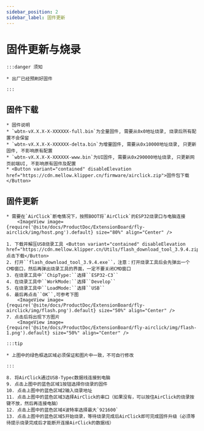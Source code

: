 ```yaml
---
sidebar_position: 2
sidebar_label: 固件更新
---
```




# 固件更新与烧录

    :::danger 须知

    * 出厂已经预刷好固件

    :::

## 固件下载

    * 固件说明
    * `wbtn-vX.X.X-X-XXXXXX-full.bin`为全量固件, 需要从0x0地址烧录, 烧录后所有配置不会保留
    * `wbtn-vX.X.X-X-XXXXXX-delta.bin`为增量固件, 需要从0x10000地址烧录, 只更新固件, 不影响原有配置
    * `wbtn-vX.X.X-X-XXXXXX-www.bin`为UI固件, 需要从0x290000地址烧录, 只更新网页前端UI, 不影响原有固件及配置
    * <Button variant="contained" disableElevation href="https://cdn.mellow.klipper.cn/firmware/airclick.zip">固件包下载</Button>

## 固件更新
    * 需要在`AirClick`断电情况下，按照BOOT将`AirClick`的ESP32烧录口与电脑连接
        <ImageView image={require('@site/docs/ProductDoc/ExtensionBoard/fly-airclick/img/host.png').default} size="80%" align="Center" />

    1. 下载并解压USB烧录工具 <Button variant="contained" disableElevation href="https://cdn.mellow.klipper.cn/Utils/flash_download_tool_3.9.4.zip">点击下载</Button>
    2. 打开``flash_download_tool_3.9.4.exe``，注意：打开烧录工具后会先弹出一个CMD窗口，然后再弹出烧录工具的界面，一定不要关闭CMD窗口
    3. 在烧录工具中``ChipType:``选择``ESP32-C3``
    4. 在烧录工具中``WorkMode:``选择``Develop``
    5. 在烧录工具中``LoadMode:``选择``USB``
    6. 最后再点击``OK``,可参考下图
        <ImageView image={require('@site/docs/ProductDoc/ExtensionBoard/fly-airclick/img/flash.png').default} size="50%" align="Center" />
    7. 点击后将出现下方图片
        <ImageView image={require('@site/docs/ProductDoc/ExtensionBoard/fly-airclick/img/flash-1.png').default} size="50%" align="Center" />

    :::tip

    * 上图中的绿色框选区域必须保证和图片中一致，不可自行修改

    :::

    8. 将AirClick通过USB-Typec数据线连接到电脑
    9. 点击上图中的蓝色区域1按钮选择你烧录的固件
    10. 点击上图中的蓝色区域2输入烧录地址
    11. 点击上图中的蓝色区域3选择AirClick的串口（如果没有，可以按住AirClick的烧录按键不放，然后再连接电脑）
    12. 点击上图中的蓝色区域4波特率选择最大`921600`
    13. 点击上图中的蓝色区域5开始烧录，等待烧录完成后AirClick即可完成固件升级（必须等待提示烧录完成后才能断开连接AirClick的数据线）
